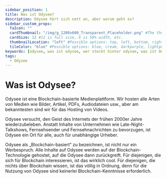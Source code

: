---
sidebar_position: 1
title: Was ist Odysee?
description: Odysee hört sich nett an, aber worum geht es?
sidebar_custom_props:
  faIcon: ""
  cardThumbnail: "/img/g_1200x600_Transparent_Placeholder.png" #The thumbnail on the category card.
  cardSize: 12 #12 is full size, 6 is 50% width, etc.
  thumbnailLocation: "left" #Possible options: top, left, bottom, right, none
  tileColor: "blue" #Possible options: blue, cream, darkpurple, lightpurple, mauve, orange, pink, none
keywords: [odysee, was ist odysee, wer steckt hinter odysee, was ist Odysees aufgabe]
tags:
  - Odysee
---

# Was ist Odysee?

Odysee ist eine Blockchain-basierte Medienplattform. Wir hosten alle Arten von Medien wie Bilder, Artikel, PDFs, Audiodateien usw., aber am bekanntesten sind wir für das Hosting von Videos.

Odysee versucht, den Geist des Internets der frühen 2000er Jahre wiederzubeleben. Anstatt Inhalte von Unternehmen wie Late-Night-Talkshows, Fernsehsender und Fernsehnachrichten zu bevorzugen, ist Odysee ein Ort für alle, auch für unabhängige Urheber.

Odysee als „Blockchain-basiert“ zu bezeichnen, ist nicht nur ein Werbespruch. Alle Inhalte auf Odysee werden auf der Blockchain-Technologie gehostet, auf die Odysee dann zurückgreift. Für diejenigen, die sich für Blockchain interessieren, ist das wirklich cool. Für diejenigen, die nichts über Blockchain wissen, ist das völlig in Ordnung, denn für die Nutzung von Odysee sind keinerlei Blockchain-Kenntnisse erforderlich.
